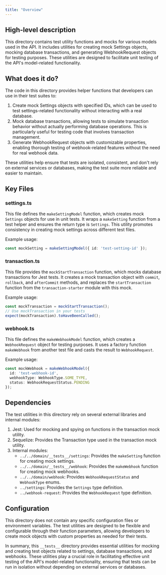 ```yaml
---
title: "Overview"
---
```


## High-level description
This directory contains test utility functions and mocks for various models used in the API. It includes utilities for creating mock Settings objects, mocking database transactions, and generating WebhookRequest objects for testing purposes. These utilities are designed to facilitate unit testing of the API's model-related functionality.

## What does it do?
The code in this directory provides helper functions that developers can use in their test suites to:

1. Create mock Settings objects with specified IDs, which can be used to test settings-related functionality without interacting with a real database.
2. Mock database transactions, allowing tests to simulate transaction behavior without actually performing database operations. This is particularly useful for testing code that involves transaction management.
3. Generate WebhookRequest objects with customizable properties, enabling thorough testing of webhook-related features without the need for real webhook data.

These utilities help ensure that tests are isolated, consistent, and don't rely on external services or databases, making the test suite more reliable and easier to maintain.

## Key Files

### settings.ts
This file defines the `makeSettingModel` function, which creates mock `Settings` objects for use in unit tests. It wraps a `makeSetting` function from a test helper and ensures the return type is `Settings`. This utility promotes consistency in creating mock settings across different test files.

Example usage:
```typescript
const mockSetting = makeSettingModel({ id: 'test-setting-id' });
```

### transaction.ts
This file provides the `mockStartTransaction` function, which mocks database transactions for Jest tests. It creates a mock transaction object with `commit`, `rollback`, and `afterCommit` methods, and replaces the `startTransaction` function from the `transaction-starter` module with this mock.

Example usage:
```typescript
const mockTransaction = mockStartTransaction();
// Use mockTransaction in your tests
expect(mockTransaction).toHaveBeenCalled();
```

### webhook.ts
This file defines the `makeWebhookModel` function, which creates a `WebhookRequest` object for testing purposes. It uses a factory function `makeWebhook` from another test file and casts the result to `WebhookRequest`.

Example usage:
```typescript
const mockWebhook = makeWebhookModel({
  id: 'test-webhook-id',
  webhookType: WebhookType.SOME_TYPE,
  status: WebhookRequestStatus.PENDING
});
```

## Dependencies
The test utilities in this directory rely on several external libraries and internal modules:

1. Jest: Used for mocking and spying on functions in the transaction mock utility.
2. Sequelize: Provides the Transaction type used in the transaction mock utility.
3. Internal modules:
   - `../../domain/__tests__/settings`: Provides the `makeSetting` function for creating mock settings.
   - `../../domain/__tests__/webhook`: Provides the `makeWebhook` function for creating mock webhooks.
   - `../../domain/webhook`: Provides `WebhookRequestStatus` and `WebhookType` enums.
   - `../settings`: Provides the `Settings` type definition.
   - `../webhook-request`: Provides the `WebhookRequest` type definition.

## Configuration
This directory does not contain any specific configuration files or environment variables. The test utilities are designed to be flexible and configurable through their function parameters, allowing developers to create mock objects with custom properties as needed for their tests.

In summary, this `__tests__` directory provides essential utilities for mocking and creating test objects related to settings, database transactions, and webhooks. These utilities play a crucial role in facilitating effective unit testing of the API's model-related functionality, ensuring that tests can be run in isolation without depending on external services or databases.